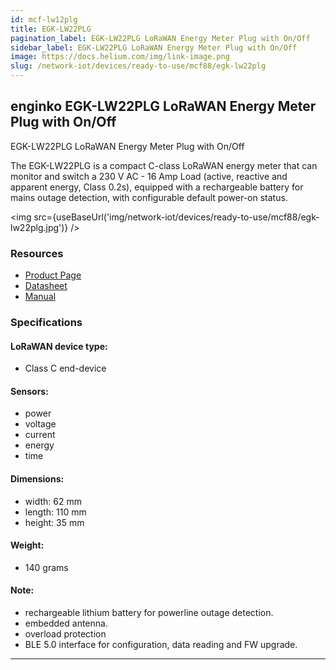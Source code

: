 ```yaml
---
id: mcf-lw12plg
title: EGK-LW22PLG
pagination_label: EGK-LW22PLG LoRaWAN Energy Meter Plug with On/Off
sidebar_label: EGK-LW22PLG LoRaWAN Energy Meter Plug with On/Off
image: https://docs.helium.com/img/link-image.png
slug: /network-iot/devices/ready-to-use/mcf88/egk-lw22plg
---
```



## enginko EGK-LW22PLG LoRaWAN Energy Meter Plug with On/Off

EGK-LW22PLG LoRaWAN Energy Meter Plug with On/Off

The EGK-LW22PLG is a compact C-class LoRaWAN energy meter that can monitor and switch a 230 V AC -
16 Amp Load (active, reactive and apparent energy, Class 0.2s), equipped with a rechargeable battery
for mains outage detection, with configurable default power-on status.

<img src={useBaseUrl('img/network-iot/devices/ready-to-use/mcf88/egk-lw22plg.jpg')} />

### Resources

- [Product Page](https://enginko.com/en/solutions/lorawan-energy-meter-egk-lw22plg/)
- [Datasheet](https://enginko.com/wp-content/uploads/2022/01/enginko%C2%AE_datasheet_EGK-LW22PLG_EN092W01.pdf)
- [Manual](https://www.enginko.com/support/doku.php?id=manual_egk-lw22plg)

### Specifications

#### LoRaWAN device type:

- Class C end-device

#### Sensors:

- power
- voltage
- current
- energy
- time

#### Dimensions:

- width: 62 mm
- length: 110 mm
- height: 35 mm

#### Weight:

- 140 grams

#### Note:

- rechargeable lithium battery for powerline outage detection.
- embedded antenna.
- overload protection
- BLE 5.0 interface for configuration, data reading and FW upgrade.

---
